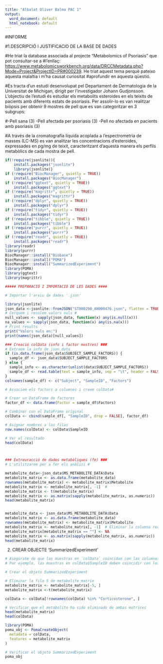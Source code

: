 ```yaml
---
title: "Albalat Oliver Balma PAC 1"
output:
  word_document: default
  html_notebook: default
---
```


#INFORME

#1.DESCRIPCIÓ I JUSTIFICACIO DE LA BASE DE DADES

#He triat la database associada al projecte "Metabolomics of Psoriasis" que pot consultar-se a #l'enllaç: <https://www.metabolomicsworkbench.org/data/DRCCMetadata.php?Mode=Project&ProjectID=PR#000239>. He triat aquest tema perquè pateixo aquesta malaltia i m'ha causat curiositat #aprofundir en aquesta qüestió.

#Es tracta d'un estudi desenvolupat pel Departament de Dermatologia de la Universitat de Michigan, dirigit per l'investigador Johann Gudjonsson. L'objectiu de l'estudi és estudiar els metabolits esteroides en els teixits de pacients amb diferents estats de psoriasis. Per assolir-lo es van realitzar biòpsis per obtenir 9 mostres de pell que es van categoritzar en 3 subgrups:

#-Pell sana (3) -Pell afectada per psoriasis (3) -Pell no afectada en pacients amb psoriasis (3)

#A través de la cromatografía líquida acoplada a l'espectrometria de masses (LC-MS) es van analitzar les concentracions d'esteroides, expressades en pg/mg de teixit, caracteritzant d'aquesta manera els perfils metabòlics de cada mostra de pell.

```r
if(!require(jsonlite)){
    install.packages("jsonlite")
    library(jsonlite)}
if (!require("BiocManager", quietly = TRUE))
    install.packages("BiocManager")
if (!require("ggtext", quietly = TRUE))
    install.packages("ggtext")
if (!require("magrittr", quietly = TRUE))
    install.packages("magrittr")
if (!require("dplyr", quietly = TRUE))
    install.packages("dplyr")
if (!require("tidyr", quietly = TRUE))
    install.packages("tidyr")
if (!require("tibble", quietly = TRUE))
    install.packages("tibble")
if (!require("purrr", quietly = TRUE))
    install.packages("purrr")
if (!require("readr", quietly = TRUE))
    install.packages("readr")
library(readr)
library(purrr)
BiocManager::install("Biobase")
BiocManager::install("POMA")
BiocManager::install("SummarizedExperiment")
library(POMA)
library(ggtext)
library(magrittr)
```

```r

##### PREPARACIÓ I IMPORTACIÓ DE LES DADES ####

# Importar l'arxiu de dades '.json'

library(jsonlite)
json_data <-jsonlite::fromJSON("ST000298_AN000476.json", flatten = TRUE)
# Cerquem i resolem valors nuls #
null_values <- sapply(json_data, function(x) any(is.null(x)))
na_values <- sapply(json_data, function(x) any(is.na(x)))
# Print results
print("Valors nuls en:")
print(names(json_data)[null_values])

### Creació colData (info i factor mostres) ###
# Extraem la info de json_data
if (is.data.frame(json_data$SUBJECT_SAMPLE_FACTORS)) {
  sample_df <- json_data$SUBJECT_SAMPLE_FACTORS
} else {
  sample_info <- as.character(unlist(data$SUBJECT_SAMPLE_FACTORS))
  sample_df <- read.table(text = sample_info, sep = "\t", header = FALSE, stringsAsFactors = FALSE)
}
colnames(sample_df) <- c("Subject", "SampleID", "Factors")

# Associem els factors a columnes i creem colData#

# Crear un DataFrame de factores
factor_df <- data.frame(Factor = sample_df$Factors)

# Combinar con el DataFrame original
colData <- cbind(sample_df[, "SampleID", drop = FALSE], factor_df)

# Asignar nombres a las filas
row.names(colData) <- colData$SampleID

# Ver el resultado
head(colData)



### Extreuracció de dades metabòliques (fe) ###
# L'utilitzarem per a fer els anàlisi #

metabolite_data<-json_data$MS_METABOLITE_DATA$Data
metabolite_matrix <- as.data.frame(metabolite_data)
rownames(metabolite_matrix) <- metabolite_matrix$Metabolite
metabolite_matrix <- metabolite_matrix[, -1]  # 
metabolite_matrix <- t(metabolite_matrix)
metabolite_matrix <- as.matrix(sapply(metabolite_matrix, as.numeric))
head(metabolite_matrix)


metabolite_data <- json_data$MS_METABOLITE_DATA$Data
metabolite_matrix <- as.data.frame(metabolite_data)
rownames(metabolite_matrix) <- metabolite_matrix$Metabolite
metabolite_matrix <- metabolite_matrix[, -1]  # Eliminar la columna redundant
metabolite_matrix[metabolite_matrix == ""] <- NA
metabolite_matrix <- as.matrix(sapply(metabolite_matrix, as.numeric))
head(metabolite_matrix)
```

2.  CREAR OBJECTE 'SummarizedExperiment'
```r
# Asegúrate de que las muestras en `colData` coincidan con las columnas de `metabolite_matrix`
# Por ejemplo, las muestras en colData$SampleID deben coincidir con los nombres de las columnas en metabolite_matrix

# Crear el objeto SummarizedExperiment

# Eliminar la fila 5 de metabolite_matrix
metabolite_matrix <- metabolite_matrix[-5, ]
metabolite_matrix <-t(metabolite_matrix)

colData <- colData[!rownames(colData) %in% "Corticosterone", ]

# Verificar que el metabolito ha sido eliminado de ambas matrices
head(metabolite_matrix)
head(colData)

library(POMA)
poma_obj <- PomaCreateObject(
  metadata = colData,   
  features = metabolite_matrix 
)

# Verificar el objeto SummarizedExperiment
poma_obj

```


